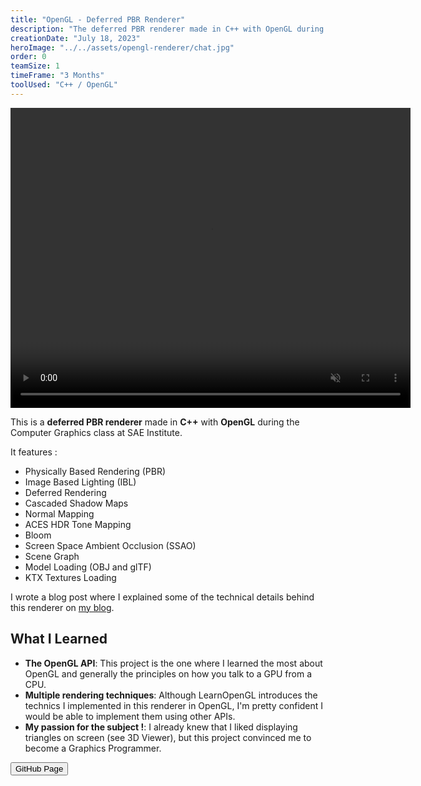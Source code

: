 ```yaml
---
title: "OpenGL - Deferred PBR Renderer"
description: "The deferred PBR renderer made in C++ with OpenGL during the Computer Graphics class at SAE Institute."
creationDate: "July 18, 2023"
heroImage: "../../assets/opengl-renderer/chat.jpg"
order: 0
teamSize: 1
timeFrame: "3 Months"
toolUsed: "C++ / OpenGL"
---
```



<div class="grid place-items-center">
	<video width="640" height="480" loop muted autoplay controls>
		<source src="/opengl/demo_opengl.mp4" type="video/mp4" />
		Your browser does not support the video tag.
	</video>
</div>

This is a **deferred PBR renderer** made in **C++** with **OpenGL** during the Computer Graphics class at SAE Institute.

It features :

-   Physically Based Rendering (PBR)
-   Image Based Lighting (IBL)
-   Deferred Rendering
-   Cascaded Shadow Maps
-   Normal Mapping
-   ACES HDR Tone Mapping
-   Bloom
-   Screen Space Ambient Occlusion (SSAO)
-   Scene Graph
-   Model Loading (OBJ and glTF)
-   KTX Textures Loading

I wrote a blog post where I explained some of the technical
details behind this renderer on <a href="https://blog.stowy.ch/posts/how-i-implemented-a-deferred-pbr-renderer-in-opengl/" target="_blank">my blog</a>.

## What I Learned

-   **The OpenGL API**: This project is the one where I learned the most about OpenGL and generally the principles on how you talk to a GPU from a CPU.
-   **Multiple rendering techniques**: Although LearnOpenGL introduces the technics I implemented in this renderer in OpenGL,
    I'm pretty confident I would be able to implement them using other APIs.
-   **My passion for the subject !**: I already knew that I liked displaying triangles on screen (see 3D Viewer), but this project convinced me to become a Graphics Programmer.

<Button href="https://github.com/St0wy/opengl-scene">GitHub Page</Button>
